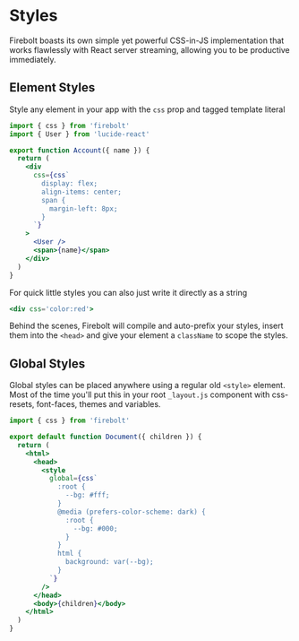<Meta
  title='Getting Started: Styles'
  description='Learn how to use styles in your Firebolt app.'
/>

# Styles

Firebolt boasts its own simple yet powerful CSS-in-JS implementation that works flawlessly with React server streaming, allowing you to be productive immediately.

## Element Styles

Style any element in your app with the `css` prop and tagged template literal

```jsx title='components/Account.js' lineNumbers
import { css } from 'firebolt'
import { User } from 'lucide-react'

export function Account({ name }) {
  return (
    <div
      css={css`
        display: flex;
        align-items: center;
        span {
          margin-left: 8px;
        }
      `}
    >
      <User />
      <span>{name}</span>
    </div>
  )
}
```

For quick little styles you can also just write it directly as a string

```jsx
<div css='color:red'>
```

Behind the scenes, Firebolt will compile and auto-prefix your styles, insert them into the `<head>` and give your element a `className` to scope the styles.

## Global Styles

Global styles can be placed anywhere using a regular old `<style>` element. Most of the time you'll put this in your root `_layout.js` component with css-resets, font-faces, themes and variables.

```jsx title='routes/_layout.js' lineNumbers
import { css } from 'firebolt'

export default function Document({ children }) {
  return (
    <html>
      <head>
        <style
          global={css`
            :root {
              --bg: #fff;
            }
            @media (prefers-color-scheme: dark) {
              :root {
                --bg: #000;
              }
            }
            html {
              background: var(--bg);
            }
          `}
        />
      </head>
      <body>{children}</body>
    </html>
  )
}
```
